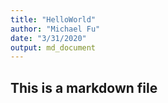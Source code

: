 ```yaml
---
title: "HelloWorld"
author: "Michael Fu"
date: "3/31/2020"
output: md_document
---
```


## This is a markdown file